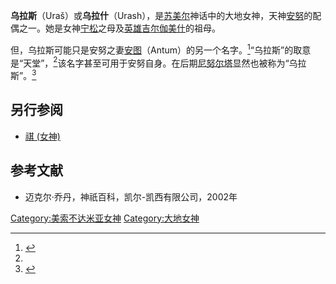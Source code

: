 {{Mesopotamian myth|expanded=3}}

'''乌拉斯'''（Uraš）或'''乌拉什'''（Urash），是[[苏美尔|苏美尔]]神话中的大地女神，天神[[安努|安努]]的配偶之一。她是女神[[宁松|宁松]]之母及[[英雄|英雄]][[吉尔伽美什|吉尔伽美什]]的祖母。

但，乌拉斯可能只是安努之妻[[安图|安图]]（Antum）的另一个名字。<ref name="Horowitz1998">{{cite book|author=韦恩·霍洛维茨|title=《美索不达米亚的宇宙地理观》|url=http://books.google.com/books?id=P8fl8BXpR0MC&pg=PA231|date=1998年1月1日|publisher=Eisenbrauns|isbn=978-0-931464-99-7|pages=231–|access-date=2014年8月6日|archive-date=2014年1月3日|archive-url=https://web.archive.org/web/20140103113403/http://books.google.com/books?id=P8fl8BXpR0MC&pg=PA231|dead-url=no}}</ref>“乌拉斯”的取意是“天堂”，<ref name="Horowitz1998"/>该名字甚至可用于安努自身。在后期[[尼努尔塔|尼努尔塔]]显然也被称为“乌拉斯”。<ref name="BlackGreen1992">{{cite book|author1=杰里米·布兰克|author2=安东尼·格林|title=《图解词典：古美索不达米亚的神祇、妖魔和符号》|url=http://books.google.com/books?id=pr8-i1iFnIQC&pg=PA182|year=1992|publisher=德克萨斯大学出版社|isbn=978-0-292-70794-8|pages=182–}}</ref>

==另行参阅==
*[[祺_(女神)|祺 (女神)]]

==参考文献==
{{reflist}}
*迈克尔·乔丹，神祇百科，凯尔-凯西有限公司，2002年

[[Category:美索不达米亚女神|Category:美索不达米亚女神]]
[[Category:大地女神|Category:大地女神]]